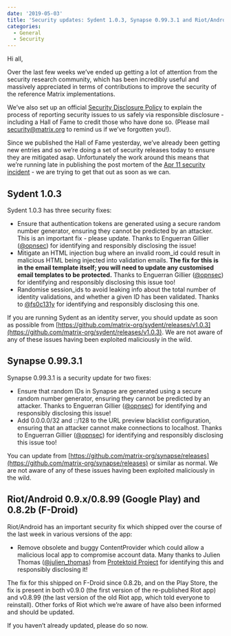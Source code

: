 ```yaml
---
date: '2019-05-03'
title: 'Security updates: Sydent 1.0.3, Synapse 0.99.3.1 and Riot/Android 0.9.0 / 0.8.99 / 0.8.2b'
categories:
  - General
  - Security
---
```


Hi all,

Over the last few weeks we’ve ended up getting a lot of attention from the security research community, which has been incredibly useful and massively appreciated in terms of contributions to improve the security of the reference Matrix implementations.

We’ve also set up an official [Security Disclosure Policy](https://matrix.org/security-disclosure-policy/) to explain the process of reporting security issues to us safely via responsible disclosure - including a Hall of Fame to credit those who have done so.  (Please mail [security@matrix.org](mailto:security@matrix.org) to remind us if we’ve forgotten you!).

Since we published the Hall of Fame yesterday, we’ve already been getting new entries and so we’re doing a set of security releases today to ensure they are mitigated asap.  Unfortunately the work around this means that we’re running late in publishing the post mortem of the [Apr 11 security incident](https://matrix.org/blog/2019/04/11/security-incident) - we are trying to get that out as soon as we can.

## Sydent 1.0.3

Sydent 1.0.3 has three security fixes:

*   Ensure that authentication tokens are generated using a secure random number generator, ensuring they cannot be predicted by an attacker.  This is an important fix - please update.  Thanks to Enguerran Gillier ([@opnsec](https://twitter.com/@opnsec)) for identifying and responsibly disclosing the issue!
*   Mitigate an HTML injection bug where an invalid room_id could result in malicious HTML being injected into validation emails.  **The fix for this is in the email template itself; you will need to update any customised email templates to be protected.**  Thanks to Enguerran Gillier ([@opnsec](https://twitter.com/@opnsec)) for identifying and responsibly disclosing this issue too!
*   Randomise session_ids to avoid leaking info about the total number of identity validations, and whether a given ID has been validated.  Thanks to [@fs0c131y](https://fs0c131y.com) for identifying and responsibly disclosing this one.

If you are running Sydent as an identity server, you should update as soon as possible from [https://github.com/matrix-org/sydent/releases/v1.0.3](https://github.com/matrix-org/sydent/releases/v1.0.3).  We are not aware of any of these issues having been exploited maliciously in the wild.


## Synapse 0.99.3.1

Synapse 0.99.3.1 is a security update for two fixes:

*   Ensure that random IDs in Synapse are generated using a secure random number generator, ensuring they cannot be predicted by an attacker. Thanks to Enguerran Gillier ([@opnsec](https://twitter.com/@opnsec)) for identifying and responsibly disclosing this issue!
*   Add 0.0.0.0/32 and ::/128 to the URL preview blacklist configuration, ensuring that an attacker cannot make connections to localhost. Thanks to Enguerran Gillier ([@opnsec](https://twitter.com/@opnsec)) for identifying and responsibly disclosing this issue too!

You can update from [https://github.com/matrix-org/synapse/releases](https://github.com/matrix-org/synapse/releases) or similar as normal. We are not aware of any of these issues having been exploited maliciously in the wild.


## Riot/Android 0.9.x/0.8.99 (Google Play) and 0.8.2b (F-Droid)

Riot/Android has an important security fix which shipped over the course of the last week in various versions of the app:

*   Remove obsolete and buggy ContentProvider which could allow a malicious local app to compromise account data. Many thanks to Julien Thomas ([@julien_thomas](https://twitter.com/@julien_thomas)) from [Protektoid Project](https://protektoid.com) for identifying this and responsibly disclosing it!

The fix for this shipped on F-Droid since 0.8.2b, and on the Play Store, the fix is present in both v0.9.0 (the first version of the re-published Riot app) and v0.8.99 (the last version of the old Riot app, which told everyone to reinstall).  Other forks of Riot which we’re aware of have also been informed and should be updated.

If you haven’t already updated, please do so now.

